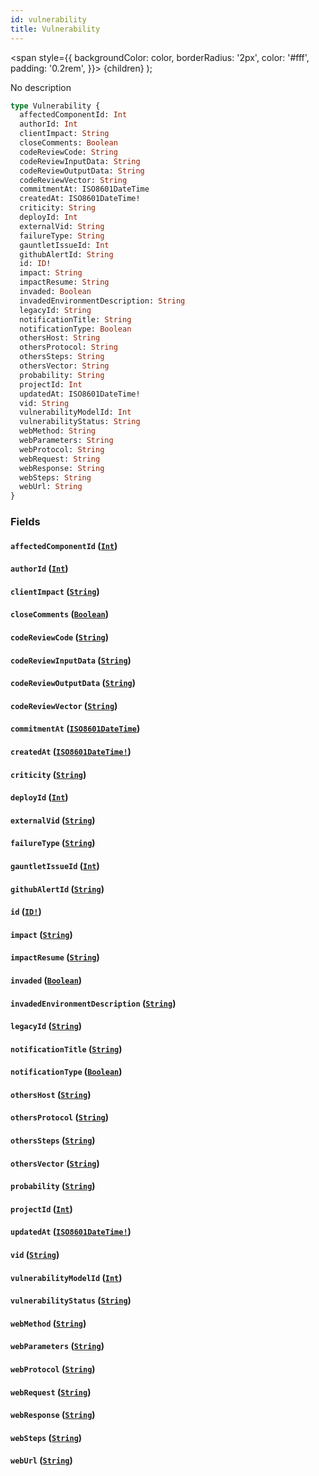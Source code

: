 ```yaml
---
id: vulnerability
title: Vulnerability
---
```


<span
style={{
      backgroundColor: color,
      borderRadius: '2px',
      color: '#fff',
      padding: '0.2rem',
    }}>
{children}
</span>
);

No description

```graphql
type Vulnerability {
  affectedComponentId: Int
  authorId: Int
  clientImpact: String
  closeComments: Boolean
  codeReviewCode: String
  codeReviewInputData: String
  codeReviewOutputData: String
  codeReviewVector: String
  commitmentAt: ISO8601DateTime
  createdAt: ISO8601DateTime!
  criticity: String
  deployId: Int
  externalVid: String
  failureType: String
  gauntletIssueId: Int
  githubAlertId: String
  id: ID!
  impact: String
  impactResume: String
  invaded: Boolean
  invadedEnvironmentDescription: String
  legacyId: String
  notificationTitle: String
  notificationType: Boolean
  othersHost: String
  othersProtocol: String
  othersSteps: String
  othersVector: String
  probability: String
  projectId: Int
  updatedAt: ISO8601DateTime!
  vid: String
  vulnerabilityModelId: Int
  vulnerabilityStatus: String
  webMethod: String
  webParameters: String
  webProtocol: String
  webRequest: String
  webResponse: String
  webSteps: String
  webUrl: String
}
```

### Fields

#### `affectedComponentId` ([`Int`](/api/scalars/int))

#### `authorId` ([`Int`](/api/scalars/int))

#### `clientImpact` ([`String`](/api/scalars/string))

#### `closeComments` ([`Boolean`](/api/scalars/boolean))

#### `codeReviewCode` ([`String`](/api/scalars/string))

#### `codeReviewInputData` ([`String`](/api/scalars/string))

#### `codeReviewOutputData` ([`String`](/api/scalars/string))

#### `codeReviewVector` ([`String`](/api/scalars/string))

#### `commitmentAt` ([`ISO8601DateTime`](/api/scalars/iso-8601-date-time))

#### `createdAt` ([`ISO8601DateTime!`](/api/scalars/iso-8601-date-time))

#### `criticity` ([`String`](/api/scalars/string))

#### `deployId` ([`Int`](/api/scalars/int))

#### `externalVid` ([`String`](/api/scalars/string))

#### `failureType` ([`String`](/api/scalars/string))

#### `gauntletIssueId` ([`Int`](/api/scalars/int))

#### `githubAlertId` ([`String`](/api/scalars/string))

#### `id` ([`ID!`](/api/scalars/id))

#### `impact` ([`String`](/api/scalars/string))

#### `impactResume` ([`String`](/api/scalars/string))

#### `invaded` ([`Boolean`](/api/scalars/boolean))

#### `invadedEnvironmentDescription` ([`String`](/api/scalars/string))

#### `legacyId` ([`String`](/api/scalars/string))

#### `notificationTitle` ([`String`](/api/scalars/string))

#### `notificationType` ([`Boolean`](/api/scalars/boolean))

#### `othersHost` ([`String`](/api/scalars/string))

#### `othersProtocol` ([`String`](/api/scalars/string))

#### `othersSteps` ([`String`](/api/scalars/string))

#### `othersVector` ([`String`](/api/scalars/string))

#### `probability` ([`String`](/api/scalars/string))

#### `projectId` ([`Int`](/api/scalars/int))

#### `updatedAt` ([`ISO8601DateTime!`](/api/scalars/iso-8601-date-time))

#### `vid` ([`String`](/api/scalars/string))

#### `vulnerabilityModelId` ([`Int`](/api/scalars/int))

#### `vulnerabilityStatus` ([`String`](/api/scalars/string))

#### `webMethod` ([`String`](/api/scalars/string))

#### `webParameters` ([`String`](/api/scalars/string))

#### `webProtocol` ([`String`](/api/scalars/string))

#### `webRequest` ([`String`](/api/scalars/string))

#### `webResponse` ([`String`](/api/scalars/string))

#### `webSteps` ([`String`](/api/scalars/string))

#### `webUrl` ([`String`](/api/scalars/string))
